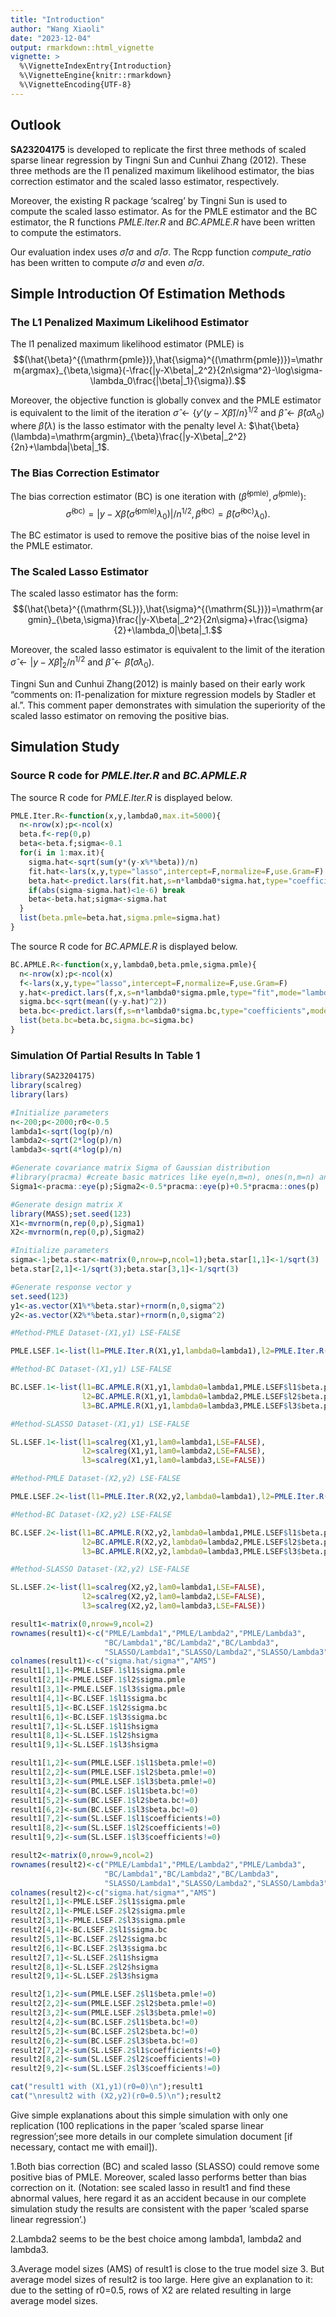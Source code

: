 ```yaml
---
title: "Introduction"
author: "Wang Xiaoli"
date: "2023-12-04"
output: rmarkdown::html_vignette
vignette: >
  %\VignetteIndexEntry{Introduction}
  %\VignetteEngine{knitr::rmarkdown}
  %\VignetteEncoding{UTF-8}
---
```


## Outlook

__SA23204175__ is developed to replicate the first three methods of scaled sparse linear regression by Tingni Sun and Cunhui Zhang (2012). These three methods are the l1 penalized maximum likelihood estimator, the bias correction estimator and the scaled lasso estimator, respectively.

Moreover, the existing R package 'scalreg' by Tingni Sun is used to compute the scaled lasso estimator. As for the PMLE estimator and the BC estimator, the R functions _PMLE.Iter.R_ and _BC.APMLE.R_ have been written to compute the estimators. 

Our evaluation index uses $\hat{\sigma}/\sigma$ and $\bar{\sigma}/\sigma$. The Rcpp function _compute_ratio_ has been written to compute $\hat{\sigma}/\sigma$ and even $\bar{\sigma}/\sigma$.

## Simple Introduction Of Estimation Methods

### The L1 Penalized Maximum Likelihood Estimator

The l1 penalized maximum likelihood estimator (PMLE) is
$$(\hat{\beta}^{(\mathrm{pmle})},\hat{\sigma}^{(\mathrm{pmle})})=\mathrm{argmax}_{\beta,\sigma}(-\frac{|y-X\beta|_2^2}{2n\sigma^2}-\log\sigma-\lambda_0\frac{|\beta|_1}{\sigma}).$$

Moreover, the objective function is globally convex and the PMLE estimator is equivalent to the limit of the iteration $\hat{\sigma}\leftarrow\{y'(y-X\hat{\beta})/n\}^{1/2}$ and $\hat{\beta}\leftarrow\hat{\beta}(\hat{\sigma}\lambda_0)$ where $\hat{\beta}(\lambda)$ is the lasso estimator with the penalty level $\lambda$: $\hat{\beta}(\lambda)=\mathrm{argmin}_{\beta}\frac{|y-X\beta|_2^2}{2n}+\lambda|\beta|_1$.

### The Bias Correction Estimator

The bias correction estimator (BC) is one iteration with $(\hat{\beta}^{(\mathrm{pmle})},\hat{\sigma}^{(\mathrm{pmle})})$:
$$\hat{\sigma}^{(\mathrm{bc})}=|y-X\hat{\beta}(\hat{\sigma}^{(\mathrm{pmle})}\lambda_0)|/n^{1/2},\hat{\beta}^{(\mathrm{bc})}=\hat{\beta}(\hat{\sigma}^{(\mathrm{bc})}\lambda_0).$$

The BC estimator is used to remove the positive bias of the noise level in the PMLE estimator.

### The Scaled Lasso Estimator

The scaled lasso estimator has the form:
$$(\hat{\beta}^{(\mathrm{SL})},\hat{\sigma}^{(\mathrm{SL})})=\mathrm{argmin}_{\beta,\sigma}\frac{|y-X\beta|_2^2}{2n\sigma}+\frac{\sigma}{2}+\lambda_0|\beta|_1.$$

Moreover, the scaled lasso estimator is equivalent to the limit of the iteration $\hat{\sigma}\leftarrow|y-X\hat{\beta}|_2/n^{1/2}$ and $\hat{\beta}\leftarrow\hat{\beta}(\hat{\sigma}\lambda_0)$.

Tingni Sun and Cunhui Zhang(2012) is mainly based on their early work "comments on: l1-penalization for mixture regression models by Stadler et al.". This comment paper demonstrates with simulation the superiority of the scaled lasso estimator on removing the positive bias.

## Simulation Study

### Source R code for _PMLE.Iter.R_ and _BC.APMLE.R_

The source R code for _PMLE.Iter.R_ is displayed below.

```r
PMLE.Iter.R<-function(x,y,lambda0,max.it=5000){
  n<-nrow(x);p<-ncol(x)
  beta.f<-rep(0,p)
  beta<-beta.f;sigma<-0.1
  for(i in 1:max.it){
    sigma.hat<-sqrt(sum(y*(y-x%*%beta))/n)
    fit.hat<-lars(x,y,type="lasso",intercept=F,normalize=F,use.Gram=F)
    beta.hat<-predict.lars(fit.hat,s=n*lambda0*sigma.hat,type="coefficients",mode="lambda")$coef
    if(abs(sigma-sigma.hat)<1e-6) break
    beta<-beta.hat;sigma<-sigma.hat
  }  
  list(beta.pmle=beta.hat,sigma.pmle=sigma.hat)
}
```

The source R code for _BC.APMLE.R_ is displayed below.

```r
BC.APMLE.R<-function(x,y,lambda0,beta.pmle,sigma.pmle){
  n<-nrow(x);p<-ncol(x)
  f<-lars(x,y,type="lasso",intercept=F,normalize=F,use.Gram=F)
  y.hat<-predict.lars(f,x,s=n*lambda0*sigma.pmle,type="fit",mode="lambda")$fit
  sigma.bc<-sqrt(mean((y-y.hat)^2))
  beta.bc<-predict.lars(f,s=n*lambda0*sigma.bc,type="coefficients",mode="lambda")$coef
  list(beta.bc=beta.bc,sigma.bc=sigma.bc) 
}
```

### Simulation Of Partial Results In Table 1

```r
library(SA23204175)
library(scalreg)
library(lars)
```

```r
#Initialize parameters
n<-200;p<-2000;r0<-0.5
lambda1<-sqrt(log(p)/n)
lambda2<-sqrt(2*log(p)/n)
lambda3<-sqrt(4*log(p)/n)

#Generate covariance matrix Sigma of Gaussian distribution
#library(pracma) #create basic matrices like eye(n,m=n), ones(n,m=n) and zeros(n,m=n)
Sigma1<-pracma::eye(p);Sigma2<-0.5*pracma::eye(p)+0.5*pracma::ones(p) 

#Generate design matrix X
library(MASS);set.seed(123)
X1<-mvrnorm(n,rep(0,p),Sigma1)
X2<-mvrnorm(n,rep(0,p),Sigma2)

#Initialize parameters
sigma<-1;beta.star<-matrix(0,nrow=p,ncol=1);beta.star[1,1]<-1/sqrt(3)
beta.star[2,1]<-1/sqrt(3);beta.star[3,1]<-1/sqrt(3)

#Generate response vector y
set.seed(123)
y1<-as.vector(X1%*%beta.star)+rnorm(n,0,sigma^2)
y2<-as.vector(X2%*%beta.star)+rnorm(n,0,sigma^2)
```

```r
#Method-PMLE Dataset-(X1,y1) LSE-FALSE

PMLE.LSEF.1<-list(l1=PMLE.Iter.R(X1,y1,lambda0=lambda1),l2=PMLE.Iter.R(X1,y1,lambda0=lambda2),l3=PMLE.Iter.R(X1,y1,lambda0=lambda3))

#Method-BC Dataset-(X1,y1) LSE-FALSE 

BC.LSEF.1<-list(l1=BC.APMLE.R(X1,y1,lambda0=lambda1,PMLE.LSEF$l1$beta.pmle,PMLE.LSEF.1$l1$sigma.pmle),
                l2=BC.APMLE.R(X1,y1,lambda0=lambda2,PMLE.LSEF$l2$beta.pmle,PMLE.LSEF.1$l2$sigma.pmle),
                l3=BC.APMLE.R(X1,y1,lambda0=lambda3,PMLE.LSEF$l3$beta.pmle,PMLE.LSEF.1$l3$sigma.pmle))

#Method-SLASSO Dataset-(X1,y1) LSE-FALSE 

SL.LSEF.1<-list(l1=scalreg(X1,y1,lam0=lambda1,LSE=FALSE),
                l2=scalreg(X1,y1,lam0=lambda2,LSE=FALSE),
                l3=scalreg(X1,y1,lam0=lambda3,LSE=FALSE))

#Method-PMLE Dataset-(X2,y2) LSE-FALSE

PMLE.LSEF.2<-list(l1=PMLE.Iter.R(X2,y2,lambda0=lambda1),l2=PMLE.Iter.R(X2,y2,lambda0=lambda2),l3=PMLE.Iter.R(X2,y2,lambda0=lambda3))

#Method-BC Dataset-(X2,y2) LSE-FALSE 

BC.LSEF.2<-list(l1=BC.APMLE.R(X2,y2,lambda0=lambda1,PMLE.LSEF$l1$beta.pmle,PMLE.LSEF.2$l1$sigma.pmle),
                l2=BC.APMLE.R(X2,y2,lambda0=lambda2,PMLE.LSEF$l2$beta.pmle,PMLE.LSEF.2$l2$sigma.pmle),
                l3=BC.APMLE.R(X2,y2,lambda0=lambda3,PMLE.LSEF$l3$beta.pmle,PMLE.LSEF.2$l3$sigma.pmle))

#Method-SLASSO Dataset-(X2,y2) LSE-FALSE 

SL.LSEF.2<-list(l1=scalreg(X2,y2,lam0=lambda1,LSE=FALSE),
                l2=scalreg(X2,y2,lam0=lambda2,LSE=FALSE),
                l3=scalreg(X2,y2,lam0=lambda3,LSE=FALSE))
```

```r
result1<-matrix(0,nrow=9,ncol=2)
rownames(result1)<-c("PMLE/Lambda1","PMLE/Lambda2","PMLE/Lambda3",
                     "BC/Lambda1","BC/Lambda2","BC/Lambda3",
                     "SLASSO/Lambda1","SLASSO/Lambda2","SLASSO/Lambda3")
colnames(result1)<-c("sigma.hat/sigma*","AMS")
result1[1,1]<-PMLE.LSEF.1$l1$sigma.pmle
result1[2,1]<-PMLE.LSEF.1$l2$sigma.pmle
result1[3,1]<-PMLE.LSEF.1$l3$sigma.pmle
result1[4,1]<-BC.LSEF.1$l1$sigma.bc
result1[5,1]<-BC.LSEF.1$l2$sigma.bc
result1[6,1]<-BC.LSEF.1$l3$sigma.bc
result1[7,1]<-SL.LSEF.1$l1$hsigma
result1[8,1]<-SL.LSEF.1$l2$hsigma
result1[9,1]<-SL.LSEF.1$l3$hsigma

result1[1,2]<-sum(PMLE.LSEF.1$l1$beta.pmle!=0)
result1[2,2]<-sum(PMLE.LSEF.1$l2$beta.pmle!=0)
result1[3,2]<-sum(PMLE.LSEF.1$l3$beta.pmle!=0)
result1[4,2]<-sum(BC.LSEF.1$l1$beta.bc!=0)
result1[5,2]<-sum(BC.LSEF.1$l2$beta.bc!=0)
result1[6,2]<-sum(BC.LSEF.1$l3$beta.bc!=0)
result1[7,2]<-sum(SL.LSEF.1$l1$coefficients!=0)
result1[8,2]<-sum(SL.LSEF.1$l2$coefficients!=0)
result1[9,2]<-sum(SL.LSEF.1$l3$coefficients!=0)

result2<-matrix(0,nrow=9,ncol=2)
rownames(result2)<-c("PMLE/Lambda1","PMLE/Lambda2","PMLE/Lambda3",
                     "BC/Lambda1","BC/Lambda2","BC/Lambda3",
                     "SLASSO/Lambda1","SLASSO/Lambda2","SLASSO/Lambda3")
colnames(result2)<-c("sigma.hat/sigma*","AMS")
result2[1,1]<-PMLE.LSEF.2$l1$sigma.pmle
result2[2,1]<-PMLE.LSEF.2$l2$sigma.pmle
result2[3,1]<-PMLE.LSEF.2$l3$sigma.pmle
result2[4,1]<-BC.LSEF.2$l1$sigma.bc
result2[5,1]<-BC.LSEF.2$l2$sigma.bc
result2[6,1]<-BC.LSEF.2$l3$sigma.bc
result2[7,1]<-SL.LSEF.2$l1$hsigma
result2[8,1]<-SL.LSEF.2$l2$hsigma
result2[9,1]<-SL.LSEF.2$l3$hsigma

result2[1,2]<-sum(PMLE.LSEF.2$l1$beta.pmle!=0)
result2[2,2]<-sum(PMLE.LSEF.2$l2$beta.pmle!=0)
result2[3,2]<-sum(PMLE.LSEF.2$l3$beta.pmle!=0)
result2[4,2]<-sum(BC.LSEF.2$l1$beta.bc!=0)
result2[5,2]<-sum(BC.LSEF.2$l2$beta.bc!=0)
result2[6,2]<-sum(BC.LSEF.2$l3$beta.bc!=0)
result2[7,2]<-sum(SL.LSEF.2$l1$coefficients!=0)
result2[8,2]<-sum(SL.LSEF.2$l2$coefficients!=0)
result2[9,2]<-sum(SL.LSEF.2$l3$coefficients!=0)
```

```r
cat("result1 with (X1,y1)(r0=0)\n");result1
cat("\nresult2 with (X2,y2)(r0=0.5)\n");result2
```

Give simple explanations about this simple simulation with only one replication (100 replications in the paper 'scaled sparse linear regression';see more details in our complete simulation document [if necessary, contact me with email]). 

1.Both bias correction (BC) and scaled lasso (SLASSO) could remove some positive bias of PMLE. Moreover, scaled lasso performs better than bias correction on it. (Notation: see scaled lasso in result1 and find these abnormal values, here regard it as an accident because in our complete simulation study the results are consistent with the paper 'scaled sparse linear regression'.)

2.Lambda2 seems to be the best choice among lambda1, lambda2 and lambda3.

3.Average model sizes (AMS) of result1 is close to the true model size 3. But average model sizes of result2 is too large. Here give an explanation to it: due to the setting of r0=0.5, rows of X2 are related resulting in large average model sizes. 

